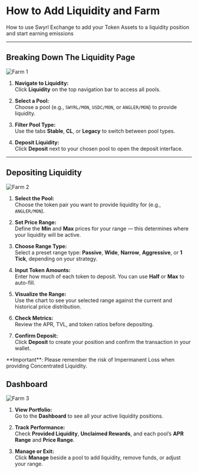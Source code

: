 
# How to Add Liquidity and Farm

How to use Swyrl Exchange to add your Token Assets to a liquidity position and start earning emissions

---

## Breaking Down The Liquidity Page

![Farm 1](/farm1.png)

1. **Navigate to Liquidity:**  
   Click **Liquidity** on the top navigation bar to access all pools.

2. **Select a Pool:**  
   Choose a pool (e.g., `SWYRL/MON`, `USDC/MON`, or `ANGLER/MON`) to provide liquidity.

3. **Filter Pool Type:**  
   Use the tabs **Stable**, **CL**, or **Legacy** to switch between pool types.

4. **Deposit Liquidity:**  
   Click **Deposit** next to your chosen pool to open the deposit interface.

---

## Depositing Liquidity

![Farm 2](/farm2.png)

1. **Select the Pool:**  
   Choose the token pair you want to provide liquidity for (e.g., `ANGLER/MON`).

2. **Set Price Range:**  
   Define the **Min** and **Max** prices for your range — this determines where your liquidity will be active.

3. **Choose Range Type:**  
   Select a preset range type: **Passive**, **Wide**, **Narrow**, **Aggressive**, or **1 Tick**, depending on your strategy.

4. **Input Token Amounts:**  
   Enter how much of each token to deposit. You can use **Half** or **Max** to auto-fill.

5. **Visualize the Range:**  
   Use the chart to see your selected range against the current and historical price distribution.

6. **Check Metrics:**  
   Review the APR, TVL, and token ratios before depositing.

7. **Confirm Deposit:**  
   Click **Deposit** to create your position and confirm the transaction in your wallet.

<Callout type="warning">
**Important**: Please remember the risk of Impermanent Loss when providing Concentrated Liquidity.
</Callout>


## Dashboard

![Farm 3](/farm3.png)

1. **View Portfolio:**  
   Go to the **Dashboard** to see all your active liquidity positions.

2. **Track Performance:**  
   Check **Provided Liquidity**, **Unclaimed Rewards**, and each pool’s **APR Range** and **Price Range**.

3. **Manage or Exit:**  
   Click **Manage** beside a pool to add liquidity, remove funds, or adjust your range.
